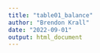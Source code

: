 ```yaml
---
title: "table01_balance"
author: "Brendon Krall"
date: "2022-09-01"
output: html_document
---
```




